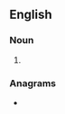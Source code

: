 ==English==

===Noun===
{{head|en|noun form}}

# {{plural of|ringlet|lang=en}}

===Anagrams===
* {{anagrams|en|a=egilnrst|Giltners|Sterling|Tinglers|sterling|tinglers|tringles}}